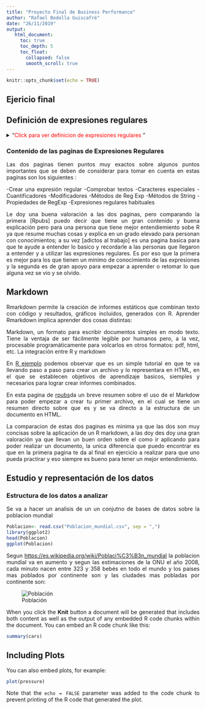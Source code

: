 ```yaml
---
title: "Proyecto Final de Business Performance"
author: "Rafael Bedolla Guiscafré"
date: "26/11/2019"
output:
   html_document:
     toc: true                  
     toc_depth: 5 
     toc_float:
       collapsed: false
       smooth_scroll: true
--- 
```


```r
knitr::opts_chunk$set(echo = TRUE)
```

## **Ejericio final**

## Definición de expresiones regulares 

<details>
<summary>"<span style="color:red">Click para ver definicion de expresiones regulares </span>"</summary>

<div style="text-align: justify">

Las expresiones regulares son una secuencia de caracteres que conforma un patrón de búsqueda. También son conocidas como regex o regexp,3 por su contracción de las palabras inglesas regular expression. Son principalmente utilizadas para la búsqueda de patrones de cadenas de caracteres u operaciones de sustituciones.

En esta sección se van a analizar dos distintas páginas que hablen sobre las expresiones regulares.

En la pagina [Rpubs]( http://rpubs.com/ydmarinb/429756) nos habla desde un inicio los puntos basicos y necesarios para entender lo que son las expresiones regulares mencionando que las expresiones regulares se contruyen utilizando los operadores unión, concatenación y clausira de kleene(operación que se aplica y representa el conjunto de las cadenas que se pueden formar).Tomando en cuenta los cuantificadores, la alternación, la agrupación, barra invertida, el signo de admiración, metacaracteres especiales;nos da ejemplos de como ir implementado en R y al final como reemplazar el patron. Le doy una buena valoración aunque falta contenido y una mejor expliación de como se utilizan.

Po otro lado en la otra pagina de [adictos al trabajo web](https://www.adictosaltrabajo.com/2015/01/29/regexsam/) podemos observar a diferencia que la primera, esta tiene una manera basica y siemple de entender y de usar las expresiones; dando una breve introducción del uso por lo cual muestra una lista muy completa de elementos basicos para la creacion de las expresiones regulares.

<div/> 
</details>

### Contenido de las paginas de Expresiones Regulares 

<div style="text-align: justify">

Las dos paginas tienen puntos muy exactos sobre algunos puntos importantes que se deben de considerar para tomar en cuenta en estas paginas son los siguientes :

-Crear una expresión regular 
-Comprobar textos 
-Caracteres especiales
-Cuantificadores
-Modificadores
-Métodos de Reg Exp
-Métodos de String
-Propiedades de RegExp
-Expresiones regulares habituales

Le doy una buena valoración a las dos paginas, pero comparando la primera [Rpubs] puedo decir que tiene un gran contenido y buena explicación pero para una persona que tiene mejor entendiemiento sobe R ya que resume muchas cosas y explica en un grado elevado para personan con conocimientos; a su vez [adictos al trabajo] es una pagina basica para que te ayude a entender lo basico y recordarle a las personas que llegaron a entender y a utilizar las expresiones regulares.
Es por eso que la primera es mejor para los que tienen un minimo de conocimiento de las expresiones y la segunda es de gran apoyo para empezar a aprender o retomar lo que alguna vez se vio y se olvido.

<div/> 

## Markdown 

<div style="text-align: justify">

Rmarkdown permite la creación de informes estáticos que combinan texto con código y resultados, gráficos incluídos, generados con R. Aprender Rmarkdown implica aprender dos cosas distintas:

Markdown, un formato para escribir documentos simples en modo texto. Tiene la ventaja de ser fácilmente legible por humanos pero, a la vez, procesable programáticamente para volcarlos en otros formatos: pdf, html, etc.
La integración entre R y markdown

En [R ejemplo](https://www.earthdatascience.org/courses/earth-analytics/document-your-science/intro-to-the-rmarkdown-format-and-knitr/) podemos observar que es un simple tutorial en que te va llevando paso a paso para crear un archivo y lo representara en HTML, en el que se establecen objetivos de aprendizaje basicos, siemples y necesarios para lograr crear informes combinados.

En esta pagina de [rpubs](http://www.rpubs.com/JohanMarin/Rmarkdown)da un breve resumen sobre el uso de el Markdow para poder empezar a crear tu primer archivo, en el cual se tiene un resumen directo sobre que es y se va directo a la estructura de un documento en HTML.

La comparacion de estas dos paginas es minima ya que las dos son muy concisas sobre la aplicación de un R markdown, a las doy des doy una gran valoración ya que llevan un buen orden sobre el como ir aplicando para poder realizar un documento, la unica diferencia que puedo encontrar es que en la primera pagina te da al final en ejercicio a realizar para que uno pueda practirar y eso siempre es bueno para tener un mejor entendimiento.


<div/> 

## Estudio y representación de los datos

### Estructura de los datos a analizar 

Se va a hacer un analisis de un un conjutno de bases de datos sobre la poblacion mundial 
```r
Poblacion<- read.csv("Poblacion_mundial.csv", sep = ",")
library(ggplot2)
head(Poblacion)
ggplot(Poblacion)

```

Segun <https://es.wikipedia.org/wiki/Poblaci%C3%B3n_mundial> la poblacion mundial va en aumento y segun las estimaciones de la ONU el año 2008, cada minuto nacen entre 323 y 358 bebés en todo el mundo y los paises mas poblados por continente son y las ciudades mas pobladas por continente son:





![Población](https://www.lavanguardia.com/r/GODO/LV/p4/WebPrint/2017/05/07/DIN03A07_CAS.jpg)












When you click the **Knit** button a document will be generated that includes both content as well as the output of any embedded R code chunks within the document. You can embed an R code chunk like this:

```r
summary(cars)
```

## Including Plots

You can also embed plots, for example:

```r
plot(pressure)
```

Note that the `echo = FALSE` parameter was added to the code chunk to prevent printing of the R code that generated the plot.
